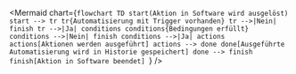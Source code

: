 
<Mermaid
  chart={`flowchart TD
        start(Aktion in Software wird ausgelöst)
        start --> tr
        tr{Automatisierung mit Trigger vorhanden}
        tr -->|Nein| finish
        tr -->|Ja| conditions
        conditions{Bedingungen erfüllt}
        conditions -->|Nein| finish
        conditions -->|Ja| actions
        actions[Aktionen werden ausgeführt]
        actions --> done
        done[Ausgeführte Automatisierung wird in Historie gespeichert]
        done --> finish
        finish[Aktion in Software beendet]
            `}
/>
